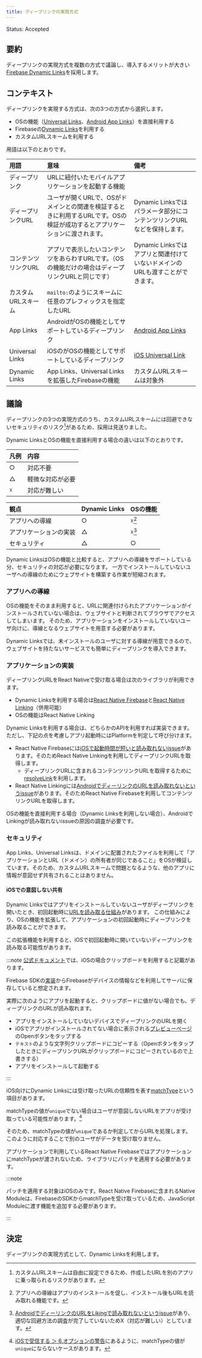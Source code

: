 ```yaml
---
title: ディープリンクの実現方式
---
```


Status: Accepted

<!--
Proposed: 提案中
Accepted: 採用
Rejected: 却下
Superseded: 廃止
-->

## 要約

ディープリンクの実現方式を複数の方式で議論し、導入するメリットが大きい[Firebase Dynamic Links](https://firebase.google.com/docs/dynamic-links)を採用します。

## コンテキスト

ディープリンクを実現する方式は、次の3つの方式から選択します。

 - OSの機能（[Universal Links](https://developer.apple.com/ios/universal-links/)、[Android App Links](https://developer.android.com/training/app-links)）を直接利用する
 - Firebaseの[Dynamic Links](https://firebase.google.com/docs/dynamic-links)を利用する
 - カスタムURLスキームを利用する

用語は以下のとおりです。

|用語|意味|備考|
|:--|:--|:--|
|ディープリンク|URLに紐付いたモバイルアプリケーションを起動する機能||
|ディープリンクURL|ユーザが開くURLで、OSがドメインとの関連を検証するときに利用するURLです。OSの検証が成功するとアプリケーションに渡されます。|Dynamic Linksではパラメータ部分にコンテンツリンクURLなどを保持します。|
|コンテンツリンクURL|アプリで表示したいコンテンツをあらわすURLです。（OSの機能だけの場合はディープリンクURLと同じです）|Dynamic Linksではアプリと関連付けていないドメインのURLも渡すことができます。|
|カスタムURLスキーム|`mailto:`のようにスキームに任意のプレフィックスを指定したURL||
|App Links|AndroidがOSの機能としてサポートしているディープリンク|[Android App Links](https://developer.android.com/studio/write/app-link-indexing)|
|Universal Links|iOSのがOSの機能としてサポートしているディープリンク|[iOS Universal Link](https://developer.apple.com/ios/universal-links/)|
|Dynamic Links|App Links、Universal Linksを拡張したFirebaseの機能|カスタムURLスキームは対象外|

## 議論

ディープリンクの3つの実現方式のうち、カスタムURLスキームには回避できないセキュリティのリスク[^1]があるため、採用は見送りました。

Dynamic LinksとOSの機能を直接利用する場合の違いは以下のとおりです。

|凡例|内容|
|:--|:------------|
|○|対応不要|
|△|軽微な対応が必要|
|☓|対応が難しい|

|観点|Dynamic Links|OSの機能|
|:--|:------------|:------|
|アプリへの導線|○|☓[^2]|
|アプリケーションの実装|△|☓[^3]|
|セキュリティ|△|○|

Dynamic LinksはOSの機能と比較すると、アプリへの導線をサポートしている分、セキュリティの対応が必要になります。
一方でインストールしていないユーザへの導線のためにウェブサイトを構築する作業が短縮されます。

[^1]:カスタムURLスキームは自由に設定できるため、作成したURLを別のアプリに乗っ取られるリスクがあります。
[^2]:アプリへの導線はアプリのインストールを促し、インストール後もURLを読み取れる機能です。
[^3]:[AndroidでディーリンクのURLをLikingで読み取れないというissue](https://github.com/facebook/react-native/issues/25675)があり、適切な回避方法の調査が完了していないためX（対応が難しい）としています。

### アプリへの導線

OSの機能をそのまま利用すると、URLに関連付けられたアプリケーションがインストールされていない場合は、ウェブサイトと判断されてブラウザでアクセスしてしまいます。
そのため、アプリケーションをインストールしていないユーザ向けに、導線となるウェブサイトを用意する必要があります。

Dynamic Linksでは、未インストールのユーザに対する導線が用意できるので、ウェブサイトを持たないサービスでも簡単にディープリンクを導入できます。

### アプリケーションの実装

ディープリンクURLをReact Nativeで受け取る場合は次のライブラリが利用できます。

 - Dynamic Linksを利用する場合は[React Native Firebase](https://rnfirebase.io/dynamic-links/usage)と[React Native Linking](https://reactnative.dev/docs/linking#handling-deep-links)（併用可能）
 - OSの機能はReact Native Linking

Dynamic Linksを利用する場合は、どちらかのAPIを利用すれば実装できます。ただし、下記の点を考慮しアプリ起動時にはPlatformを判定して呼び分けます。

 - React Native Firebaseには[iOSで起動時間が短いと読み取れないissue](https://github.com/invertase/react-native-firebase/issues/2660)があります。そのためReact Native Linkingを利用してディープリンクURLを取得します。
   - ディープリンクURLに含まれるコンテンツリンクURLを取得するために[resolveLink](https://rnfirebase.io/reference/dynamic-links#resolveLink)を利用します。
 - React Native Linkingには[AndroidでディーリンクのURLを読み取れないというissue](https://github.com/facebook/react-native/issues/25675)があります。そのためReact Native Firebaseを利用してコンテンツリンクURLを取得します。

OSの機能を直接利用する場合（Dynamic Linksを利用しない場合）、AndroidでLinkingが読み取れないissueの原因の調査が必要です。

### セキュリティ

App Links、Universal Linksは、ドメインに配置されたファイルを利用して「アプリケーションとURL（ドメイン）の所有者が同じであること」をOSが検証しています。そのため、カスタムURLスキームで問題となるような、他のアプリに情報が意図せず共有されることはありません。

#### iOSでの意図しない共有

Dynamic Linksではアプリをインストールしていないユーザがディープリンクを開いたとき、初回起動時に[URLを読み取る仕組み](https://firebase.google.com/docs/dynamic-links/operating-system-integrations)があります。
この仕組みにより、OSの機能を拡張して、アプリケーションの初回起動時にディープリンクを読み取ることができます。

この拡張機能を利用すると、iOSで初回起動時に開いていないディープリンクを読み取る可能性があります。

:::note
[公式ドキュメント](https://firebase.google.com/docs/dynamic-links/operating-system-integrations)では、iOSの場合クリップボードを利用すると記載があります。

Firebase SDKの[実装](https://github.com/firebase/firebase-ios-sdk/blob/8.7.0/FirebaseDynamicLinks/Sources/FIRDynamicLinkNetworking.m#L190)からFirebaseがデバイスの情報などを利用してサーバに保存していると想定されます。

実際に次のようにアプリを起動すると、クリップボードに値がない場合でも、ディープリンクのURLが読み取れます。

 - アプリをインストールしていないデバイスでディープリンクのURLを開く
 - iOSでアプリがインストールされてない場合に表示される[プレビューページ](https://firebase.google.com/docs/dynamic-links/link-previews#app_preview_pages)のOpenボタンをタップする
 - `テキスト`のような文字列クリップボードにコピーする（OpenボタンをタップしたときにディープリンクURLがクリップボードにコピーされているので上書きする）
 - アプリをインストールして起動する

:::

iOS向けにDynamic Linksには受け取ったURLの信頼性を表す[matchType](https://firebase.google.com/docs/reference/swift/firebasedynamiclinks/api/reference/Enums/DLMatchType.html)という項目があります。

matchTypeの値が`unique`でない場合はユーザが意図しないURLをアプリが受け取っている可能性があります。[^4]

そのため、matchTypeの値が`unique`であるか判定してからURLを処理します。このように対応することで別のユーザがデータを受け取りません。

アプリケーションで利用しているReact Native FirebaseではアプリケーションにmatchTypeが渡されないため、ライブラリにパッチを適用する必要があります。

:::note
<!-- textlint-disable ja-technical-writing/sentence-length -->
パッチを適用する対象はiOSのみです。React Native Firebaseに含まれるNative Moduleは、FirebaseのSDKからmatchTypeを受け取っているため、JavaScript Moduleに渡す機能を追加する必要があります。
<!-- textlint-enable ja-technical-writing/sentence-length -->
:::

[^4]: [iOSで受信する ＞ 6.オプションの警告](https://firebase.google.com/docs/dynamic-links/ios/receive?hl=ja#set-up-firebase-and-the-dynamic-links-sdk)にあるように、matchTypeの値が`unique`にならないケースがあります。

## 決定

ディープリンクの実現方式として、Dynamic Linksを利用します。
